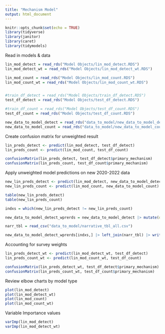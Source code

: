 ```yaml
---
title: "Mechanism Model"
output: html_document
---
```


```r
knitr::opts_chunk$set(echo = TRUE)
library(tidyverse)
library(janitor)
library(caret)
library(tidymodels)
```

Read in models & data
```r
lin_mod_detect = read_rds("Model Objects/lin_mod_detect.RDS")
lin_mod_detect_wt = read_rds("Model Objects/lin_mod_detect_wt.RDS")

lin_mod_count = read_rds("Model Objects/lin_mod_count.RDS")
lin_mod_count_wt = read_rds("Model Objects/lin_mod_count_wt.RDS")


#train_df_detect = read_rds("Model Objects/train_df_detect.RDS")
test_df_detect = read_rds("Model Objects/test_df_detect.RDS")

#train_df_count = read_rds("Model Objects/test_df_count.RDS")
test_df_count = read_rds("Model Objects/test_df_count.RDS")

new_data_to_model_detect = read_rds("data_to_model/new_data_to_model_detect.RDS")
new_data_to_model_count = read_rds("data_to_model/new_data_to_model_count.RDS")
```


Create confusion matrix for unweighted result
```r
lin_preds_detect <- predict(lin_mod_detect, test_df_detect)
lin_preds_count <- predict(lin_mod_count, test_df_count)

confusionMatrix(lin_preds_detect, test_df_detect$primary_mechanism)
confusionMatrix(lin_preds_count, test_df_count$primary_mechanism)

```



Apply unweighted model predictions on new 2020-2022 data
```r
new_lin_preds_detect <- predict(lin_mod_detect, new_data_to_model_detect)
new_lin_preds_count <- predict(lin_mod_count, new_data_to_model_count)

table(new_lin_preds_detect)
table(new_lin_preds_count)

indxs = which(new_lin_preds_detect != new_lin_preds_count)

new_data_to_model_detect_wprerds = new_data_to_model_detect |> mutate(detect_pred = new_lin_preds_detect , count_pred = new_lin_preds_count)

narr_tbl = read_csv("data_to_model/narrative_tbl_all.csv")

new_data_to_model_detect_wprerds[indxs,] |> left_join(narr_tbl) |> write_csv("disagree_rows.csv")
```


Accounting for survey weights
```r
lin_preds_detect_wt <- predict(lin_mod_detect_wt, test_df_detect)
lin_preds_count_wt <- predict(lin_mod_count_wt, test_df_count)

confusionMatrix(lin_preds_detect_wt, test_df_detect$primary_mechanism)
confusionMatrix(lin_preds_count_wt, test_df_count$primary_mechanism)
```


Review elbow charts by model type
```r
plot(lin_mod_detect)
plot(lin_mod_detect_wt)
plot(lin_mod_count)
plot(lin_mod_count_wt)
```


Variable Importance values
```r
varImp(lin_mod_detect)
varImp(lin_mod_detect_wt)
```



